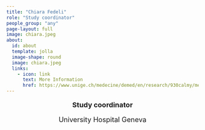 ```yaml
---
title: "Chiara Fedeli"
role: "Study coordinator"
people_group: "any"
page-layout: full
image: chiara.jpeg
about: 
  id: about
  template: jolla
  image-shape: round
  image: chiara.jpeg
  links:
    - icon: link
      text: More Information
      href: https://www.unige.ch/medecine/demed/en/research/930calmy/membres
---
```


<div style="text-align: center;">
  <p style="font-size: 18px; font-weight: bold;">Study coordinator</p>
  <p style="font-size: 18px;">University Hospital Geneva</p>
</div>
